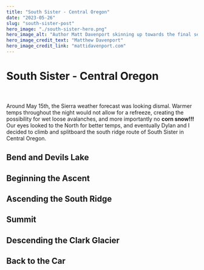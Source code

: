 ```yaml
---
title: "South Sister - Central Oregon"
date: "2023-05-26"
slug: "south-sister-post"
hero_image: "./south-sister-hero.png"
hero_image_alt: "Author Matt Davenport skinning up towards the final section of the South Ridge route above the Lewis Glacier."
hero_image_credit_text: "Matthew Davenport"
hero_image_credit_link: "mattidavenport.com"
---
```


# South Sister - Central Oregon
\
\
Around May 15th, the Sierra weather forecast was looking dismal. Warmer temps throughout the night
would not allow for a refreeze, creating the possibility for wet loose avalanches, and more importantly
no **corn snow!!!** Our eyes looked to the North for better temps, and eventually Dylan and I decided to climb
and splitboard the south ridge route of South Sister in Central Oregon.

## Bend and Devils Lake

## Beginning the Ascent

## Ascending the South Ridge

## Summit

## Descending the Clark Glacier

## Back to the Car

